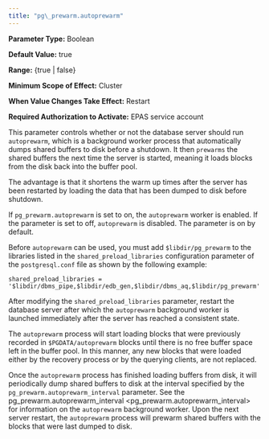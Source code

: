 ```yaml
---
title: "pg\_prewarm.autoprewarm"
---
```


<div id="pg_prewarm_autoprewarm" class="registered_link"></div>

**Parameter Type:** Boolean

**Default Value:** true

**Range:** {true \| false}

**Minimum Scope of Effect:** Cluster

**When Value Changes Take Effect:** Restart

**Required Authorization to Activate:** EPAS service account

This parameter controls whether or not the database server should run `autoprewarm`, which is a background worker process that automatically dumps shared buffers to disk before a shutdown. It then `prewarms` the shared buffers the next time the server is started, meaning it loads blocks from the disk back into the buffer pool.

The advantage is that it shortens the warm up times after the server has been restarted by loading the data that has been dumped to disk before shutdown.

If `pg_prewarm.autoprewarm` is set to on, the `autoprewarm` worker is enabled. If the parameter is set to off, `autoprewarm` is disabled. The parameter is on by default.

Before `autoprewarm` can be used, you must add `$libdir/pg_prewarm` to the libraries listed in the `shared_preload_libraries` configuration parameter of the `postgresql.conf` file as shown by the following example:

```text
shared_preload_libraries =
'$libdir/dbms_pipe,$libdir/edb_gen,$libdir/dbms_aq,$libdir/pg_prewarm'
```

After modifying the `shared_preload_libraries` parameter, restart the database server after which the `autoprewarm` background worker is launched immediately after the server has reached a consistent state.

The `autoprewarm` process will start loading blocks that were previously recorded in `$PGDATA/autoprewarm` blocks until there is no free buffer space left in the buffer pool. In this manner, any new blocks that were loaded either by the recovery process or by the querying clients, are not replaced.

Once the `autoprewarm` process has finished loading buffers from disk, it will periodically dump shared buffers to disk at the interval specified by the `pg_prewarm.autoprewarm_interval` parameter. See the <span class="title-ref">pg_prewarm.autoprewarm_interval &lt;pg_prewarm.autoprewarm_interval></span> for information on the `autoprewarm` background worker. Upon the next server restart, the `autoprewarm` process will prewarm shared buffers with the blocks that were last dumped to disk.
